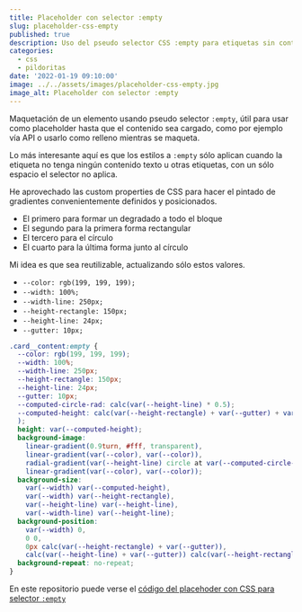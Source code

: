 ---
title: Placeholder con selector :empty
slug: placeholder-css-empty
published: true
description: Uso del pseudo selector CSS :empty para etiquetas sin contenido
categories:
  - css
  - pildoritas
date: '2022-01-19 09:10:00'
image: ../../assets/images/placeholder-css-empty.jpg
image_alt: Placeholder con selector :empty
---

Maquetación de un elemento usando pseudo selector `:empty`, útil para usar como placeholder hasta que el contenido sea cargado, como por ejemplo vía API o usarlo como relleno mientras se maqueta.

Lo más interesante aquí es que los estilos a `:empty` sólo aplican cuando la etiqueta no tenga ningún contenido texto u otras etiquetas, con un sólo espacio el selector no aplica.

He aprovechado las custom properties de CSS para hacer el pintado de gradientes convenientemente definidos y posicionados.

* El primero para formar un degradado a todo el bloque
* El segundo para la primera forma rectangular
* El tercero para el círculo
* El cuarto para la última forma junto al círculo

Mi idea es que sea reutilizable, actualizando sólo estos valores.

* `--color: rgb(199, 199, 199);`
* `--width: 100%;`
* `--width-line: 250px;`
* `--height-rectangle: 150px;`
* `--height-line: 24px;`
* `--gutter: 10px;`

```scss
.card__content:empty {
  --color: rgb(199, 199, 199);
  --width: 100%;
  --width-line: 250px;
  --height-rectangle: 150px;
  --height-line: 24px;
  --gutter: 10px;
  --computed-circle-rad: calc(var(--height-line) * 0.5);
  --computed-height: calc(var(--height-rectangle) + var(--gutter) + var(--height-line) + calc(1.5 * var(--gutter))
  );
  height: var(--computed-height);
  background-image:
    linear-gradient(0.9turn, #fff, transparent),
    linear-gradient(var(--color), var(--color)),
    radial-gradient(var(--height-line) circle at var(--computed-circle-rad) var(--computed-circle-rad), var(--color) 50%, transparent 50%),
    linear-gradient(var(--color), var(--color));
  background-size:
    var(--width) var(--computed-height),
    var(--width) var(--height-rectangle),
    var(--height-line) var(--height-line),
    var(--width-line) var(--height-line);
  background-position:
    var(--width) 0,
    0 0,
    0px calc(var(--height-rectangle) + var(--gutter)),
    calc(var(--height-line) + var(--gutter)) calc(var(--height-rectangle) + var(--gutter));
  background-repeat: no-repeat;
}
```


<Codepen id="RwLOeZW" defaultTab="result" name={frontmatter.title} />

En este repositorio puede verse el <a href="https://github.com/ivanalbizu/placeholder-css-empty/" target="_blank" rel="noopener">código del placehoder con CSS para selector <code>:empty</code></a>
